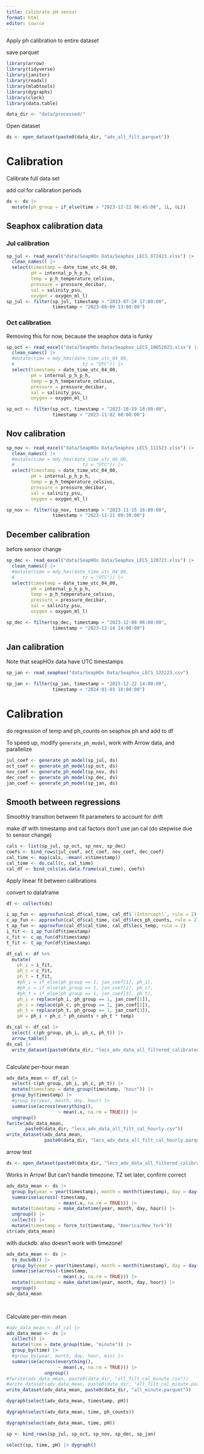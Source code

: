 ```yaml
---
title: Calibrate pH sensor
format: html
editor: source
---
```



Apply ph calibration to entire dataset

save parquet

```r
library(arrow)
library(tidyverse)
library(janitor)
library(readxl)
library(mlabtools)
library(dygraphs)
library(clock)
library(data.table)

data_dir <- "data/processed/"
```

Open dataset

```r
ds <- open_dataset(paste0(data_dir, "adv_all_filt.parquet"))
```


# Calibration

Calibrate full data set

add col for calibration periods

```r
ds <- ds |> 
  mutate(ph_group = if_else(time > "2023-12-22 06:45:00", 1L, 0L))
```

## Seaphox calibration data

### Jul calibration

```r
sp_jul <- read_excel("data/SeapHOx Data/Seaphox_LECS_072423.xlsx") |> 
  clean_names() |> 
  select(timestamp = date_time_utc_04_00,
         pH = internal_p_h_p_h,
         temp = p_h_temperature_celsius,
         pressure = pressure_decibar,
         sal = salinity_psu,
         oxygen = oxygen_ml_l)
sp_jul <- filter(sp_jul, timestamp > "2023-07-24 17:00:00",
                 timestamp < "2023-08-09 13:00:00")
```

### Oct calibration

Removing this for now, because the seaphox data is funky

```r
sp_oct <- read_excel("data/SeapHOx Data/Seaphox_LECS_10052023.xlsx") |> 
  clean_names() |> 
  #mutate(time = mdy_hms(date_time_utc_04_00,
  #                         tz = "UTC")) |> 
  select(timestamp = date_time_utc_04_00,
         pH = internal_p_h_p_h,
         temp = p_h_temperature_celsius,
         pressure = pressure_decibar,
         sal = salinity_psu,
         oxygen = oxygen_ml_l)

sp_oct <- filter(sp_oct, timestamp > "2023-10-19 18:00:00",
                 timestamp < "2023-11-02 08:00:00")
```

## Nov calibration

```r
sp_nov <- read_excel("data/SeapHOx Data/Seaphox_LECS_111523.xlsx") |> 
  clean_names() |> 
  #mutate(time = mdy_hms(date_time_utc_04_00,
  #                         tz = "UTC")) |> 
  select(timestamp = date_time_utc_04_00,
         pH = internal_p_h_p_h,
         temp = p_h_temperature_celsius,
         pressure = pressure_decibar,
         sal = salinity_psu,
         oxygen = oxygen_ml_l)

sp_nov <- filter(sp_nov, timestamp > "2023-11-15 16:00:00",
                 timestamp < "2023-11-21 09:30:00")
```

## December calibration

before sensor change

```r
sp_dec <- read_excel("data/SeapHOx Data/Seaphox_LECS_120723.xlsx") |> 
  clean_names() |> 
  #mutate(time = mdy_hms(date_time_utc_04_00,
  #                         tz = "UTC")) |> 
  select(timestamp = date_time_utc_04_00,
         pH = internal_p_h_p_h,
         temp = p_h_temperature_celsius,
         pressure = pressure_decibar,
         sal = salinity_psu,
         oxygen = oxygen_ml_l)

sp_dec <- filter(sp_dec, timestamp > "2023-12-08 06:00:00",
                 timestamp < "2023-12-14 14:00:00")
```

## Jan calibration

Note that seapHOx data have UTC timestamps

```r
sp_jan <- read_seaphox("data/SeapHOx Data/Seaphox_LECS_122223.csv") 

sp_jan <- filter(sp_jan, timestamp > "2023-12-22 14:00:00",
                 timestamp < "2024-01-03 10:00:00")
```

# Calibration

do regression of temp and ph_counts on seaphox ph and add to df

To speed up, modify `generate_ph_model`, work with Arrow data, and parallelize

```r
jul_coef <- generate_ph_model(sp_jul, ds)
oct_coef <- generate_ph_model(sp_oct, ds)
nov_coef <- generate_ph_model(sp_nov, ds)
dec_coef <- generate_ph_model(sp_dec, ds)
jan_coef <- generate_ph_model(sp_jan, ds)
```

## Smooth between regressions

Smoothly transition between fit parameters to account for drift

make df with timestamp and cal factors
don't use jan cal (do stepwise due to sensor change)

```r
cals <- list(sp_jul, sp_oct, sp_nov, sp_dec)
coefs <- bind_rows(jul_coef, oct_coef, nov_coef, dec_coef)
cal_time <- map(cals, ~mean(.x$timestamp))
cal_time <- do.call(c, cal_time)
cal_df <- bind_cols(as.data.frame(cal_time), coefs)
```

Apply linear fit between calibrations

convert to dataframe

```r
df <- collect(ds)
```


```r
i_ap_fun <- approxfun(cal_df$cal_time, cal_df$`(Intercept)`, rule = 2)
c_ap_fun <- approxfun(cal_df$cal_time, cal_df$lecs_ph_counts, rule = 2)
t_ap_fun <- approxfun(cal_df$cal_time, cal_df$lecs_temp, rule = 2)
i_fit <- i_ap_fun(df$timestamp)
c_fit <- c_ap_fun(df$timestamp)
t_fit <- t_ap_fun(df$timestamp)
```

```r
df_cal <- df %>% 
  mutate(
    ph_i = i_fit,
    ph_c = c_fit,
    ph_t = t_fit,
    #ph_i = if_else(ph_group == 1, jan_coef[1], ph_i),
    #ph_c = if_else(ph_group == 1, jan_coef[2], ph_c),
    #ph_t = if_else(ph_group == 1, jan_coef[3], ph_t),
    ph_i = replace(ph_i, ph_group == 1, jan_coef[1]),
    ph_c = replace(ph_c, ph_group == 1, jan_coef[2]),
    ph_t = replace(ph_t, ph_group == 1, jan_coef[3]),
    pH = ph_i + ph_c * ph_counts + ph_t * temp)
```


```r
ds_cal <- df_cal |> 
  select(-c(ph_group, ph_i, ph_c, ph_t)) |> 
  arrow_table() 
ds_cal |> 
  write_dataset(paste0(data_dir, "lecs_adv_data_all_filtered_calibrated.parquet"))
```

```r

```

Calculate per-hour mean

```r
adv_data_mean <- df_cal |>
  select(-c(ph_group, ph_i, ph_c, ph_t)) |> 
  mutate(timestamp = date_group(timestamp, "hour")) |> 
  group_by(timestamp) |> 
  #group_by(year, month, day, hour) |> 
  summarise(across(everything(), 
                   ~ mean(.x, na.rm = TRUE))) |> 
  ungroup()
fwrite(adv_data_mean, 
       paste0(data_dir, "lecs_adv_data_all_filt_cal_hourly.csv"))
write_dataset(adv_data_mean, 
              paste0(data_dir, "lecs_adv_data_all_filt_cal_hourly.parquet"))
```

arrow test

```r
ds <- open_dataset(paste0(data_dir, "lecs_adv_data_all_filtered_calibrated.parquet"))
```

Works in Arrow! But can't handle timezone. TZ set later, confirm correct

```r
adv_data_mean <- ds |>
  group_by(year = year(timestamp), month = month(timestamp), day = day(timestamp), hour = hour(timestamp)) |> 
  summarise(across(-timestamp, 
                   ~ mean(.x, na.rm = TRUE))) |> 
  mutate(timestamp = make_datetime(year, month, day, hour)) |> 
  ungroup() |> 
  collect() |> 
  mutate(timestamp = force_tz(timestamp, "America/New_York"))
str(adv_data_mean)
```

with duckdb. also doesn't work with timezone!

```r
adv_data_mean <- ds |>
  to_duckdb() |> 
  group_by(year = year(timestamp), month = month(timestamp), day = day(timestamp), hour = hour(timestamp)) |> 
  summarise(across(-timestamp, 
                   ~ mean(.x, na.rm = TRUE))) |> 
  mutate(timestamp = make_datetime(year, month, day, hour)) |> 
  ungroup()
adv_data_mean

  
```

Calculate per-min mean

```r
#adv_data_mean <- df_cal |> 
adv_data_mean <- ds |> 
  collect() |> 
  mutate(time = date_group(time, "minute")) |> 
  group_by(time) |> 
  #group_by(year, month, day, hour, min) |> 
  summarise(across(everything(), 
                   ~ mean(.x, na.rm = TRUE))) |> 
              ungroup()
#fwrite(adv_data_mean, paste0(data_dir, "all_filt_cal_minute.csv"))
#write_dataset(adv_data_mean, paste0(data_dir, "all_filt_cal_minute.parquet"))
write_dataset(adv_data_mean, paste0(data_dir, "all_minute.parquet"))
```

```r
dygraph(select(adv_data_mean, timestamp, pH))
```

```r
dygraph(select(adv_data_mean, time, ph_counts))
```

```r
dygraph(select(adv_data_mean, time, pH))
```

```r
sp <- bind_rows(sp_jul, sp_oct, sp_nov, sp_dec, sp_jan)

select(sp, time, pH) |> dygraph()
```

